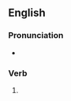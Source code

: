 {{also|spoon-fed}}

==English==

===Pronunciation===
* {{a|UK}} {{IPA|en|/ˈspuːnfɛd/}}

===Verb===
{{head|en|verb form}}

# {{en-past of|spoonfeed}}